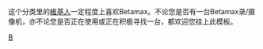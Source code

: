 这个分类里的[[wikipedia:維基人|維基人]]一定程度上喜欢Betamax。不论您是否有一台Betamax录/摄像机，亦不论您是否正在使用或正在积极寻找一台，都欢迎您挂上此模板。

[[Category:依興趣區分的維基人|B]]